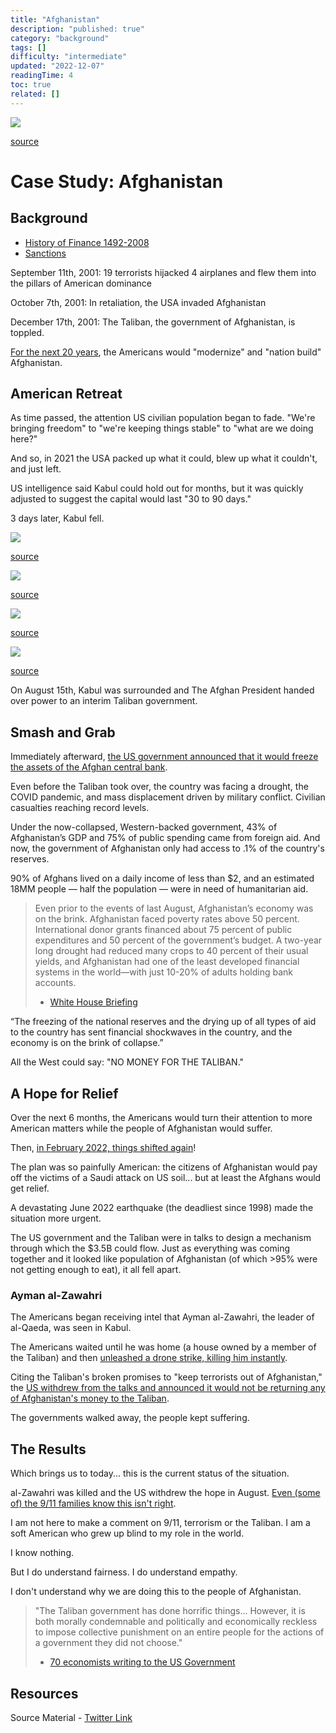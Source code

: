 ```yaml
---
title: "Afghanistan"
description: "published: true"
category: "background"
tags: []
difficulty: "intermediate"
updated: "2022-12-07"
readingTime: 4
toc: true
related: []
---
```


![](/images/sanctions-banner.webp)

[source](https://www.pewresearch.org/fact-tank/2021/09/28/u-s-veterans-have-mixed-views-of-afghanistan-withdrawal-but-are-highly-critical-of-how-biden-handled-it/)

# Case Study: Afghanistan

## Background

*   [History of Finance 1492-2008](http://inevitableeth.com/home/background/history-finance)
*   [Sanctions](/background/sanctions)

September 11th, 2001: 19 terrorists hijacked 4 airplanes and flew them into the pillars of American dominance 

October 7th, 2001: In retaliation, the USA invaded Afghanistan 

December 17th, 2001: The Taliban, the government of Afghanistan, is toppled. 

[For the next 20 years](https://en.wikipedia.org/wiki/Aftermath_of_the_Afghanistan_War_\(2001%E2%80%932021\)), the Americans would "modernize" and "nation build" Afghanistan. 

## American Retreat

As time passed, the attention US civilian population began to fade. "We're bringing freedom" to "we're keeping things stable" to "what are we doing here?" 

And so, in 2021 the USA packed up what it could, blew up what it couldn't, and just left.

US intelligence said Kabul could hold out for months, but it was quickly adjusted to suggest the capital would last "30 to 90 days." 

3 days later, Kabul fell.

![](/images/afghanistan-fall-of-kabul-1.jpg)

[source](https://www.nbcnews.com/news/world/afghans-packed-u-s-cargo-plane-highlights-rush-leave-kabul-n1276948)

![](/images/afghanistan-fall-of-kabul-2.jpg)

[source](https://www.wsj.com/articles/intelligence-reports-from-afghanistan-missed-one-key-element-speed-11629056759)

![](/images/afghanistan-fall-of-kabul-3.jpg)

[source](https://news.virginia.edu/content/qa-long-term-foreign-policy-effects-chaotic-withdrawal-afghanistan)

![](/images/afghanistan-fall-of-kabul-4.jpg)

[source](https://www.nytimes.com/2021/08/21/opinion/us-afghanistan-pakistan-taliban.html)

On August 15th, Kabul was surrounded and The Afghan President handed over power to an interim Taliban government. 

## Smash and Grab

Immediately afterward, [the US government announced that it would freeze the assets of the Afghan central bank](https://markets.businessinsider.com/news/currencies/afghanistan-us-freezes-assets-reserves-afghani-economy-taliban-central-bank-2021-8). 

Even before the Taliban took over, the country was facing a drought, the COVID pandemic, and mass displacement driven by military conflict. Civilian casualties reaching record levels. 

Under the now-collapsed, Western-backed government, 43% of Afghanistan’s GDP and 75% of public spending came from foreign aid. And now, the government of Afghanistan only had access to .1% of the country's reserves. 

90% of Afghans lived on a daily income of less than $2, and an estimated 18MM people — half the population — were in need of humanitarian aid.

> Even prior to the events of last August, Afghanistan’s economy was on the brink. Afghanistan faced poverty rates above 50 percent. International donor grants financed about 75 percent of public expenditures and 50 percent of the government’s budget. A two-year long drought had reduced many crops to 40 percent of their usual yields, and Afghanistan had one of the least developed financial systems in the world—with just 10-20% of adults holding bank accounts.
> 
> *   [White House Briefing](https://www.whitehouse.gov/briefing-room/statements-releases/2022/02/11/fact-sheet-executive-order-to-preserve-certain-afghanistan-central-bank-assets-for-the-people-of-afghanistan/#:~:text=Even%20prior%20to%20the%20events,percent%20of%20the%20government's%20budget.)

“The freezing of the national reserves and the drying up of all types of aid to the country has sent financial shockwaves in the country, and the economy is on the brink of collapse.” 

All the West could say: "NO MONEY FOR THE TALIBAN." 

## A Hope for Relief

Over the next 6 months, the Americans would turn their attention to more American matters while the people of Afghanistan would suffer. 

Then, [in February 2022, things shifted again](https://www.whitehouse.gov/briefing-room/statements-releases/2022/02/11/fact-sheet-executive-order-to-preserve-certain-afghanistan-central-bank-assets-for-the-people-of-afghanistan/)! 

The plan was so painfully American: the citizens of Afghanistan would pay off the victims of a Saudi attack on US soil... but at least the Afghans would get relief. 

A devastating June 2022 earthquake (the deadliest since 1998) made the situation more urgent. 

The US government and the Taliban were in talks to design a mechanism through which the $3.5B could flow. Just as everything was coming together and it looked like population of Afghanistan (of which >95% were not getting enough to eat), it all fell apart. 

### Ayman al-Zawahri

The Americans began receiving intel that Ayman al-Zawahri, the leader of al-Qaeda, was seen in Kabul. 

The Americans waited until he was home (a house owned by a member of the Taliban) and then [unleashed a drone strike, killing him instantly](https://www.bbc.com/news/world-asia-62387167). 

Citing the Taliban's broken promises to "keep terrorists out of Afghanistan," the [US withdrew from the talks and announced it would not be returning any of Afghanistan's money to the Taliban](https://www.nytimes.com/2022/08/15/us/politics/us-afghanistan-funds-taliban.html). 

The governments walked away, the people kept suffering. 

## The Results

Which brings us to today... this is the current status of the situation. 

al-Zawahri was killed and the US withdrew the hope in August. [Even (some of) the 9/11 families know this isn't right](https://www.politico.com/newsletters/national-security-daily/2022/08/16/morally-wrong-9-11-families-urge-biden-to-send-3-5b-to-afghans-00052138). 

I am not here to make a comment on 9/11, terrorism or the Taliban. I am a soft American who grew up blind to my role in the world. 

I know nothing. 

But I do understand fairness. I do understand empathy. 

I don't understand why we are doing this to the people of Afghanistan.

> "The Taliban government has done horrific things... However, it is both morally condemnable and politically and economically reckless to impose collective punishment on an entire people for the actions of a government they did not choose."
> 
> *   [70 economists writing to the US Government](https://www.businessinsider.in/international/news/the-taliban-still-wants-the-7-billion-in-frozen-funds-held-by-the-us-top-economists-say-its-morally-condemnable-and-reckless-for-biden-not-to-hand-it-over-/articleshow/93528387.cms)

## Resources

Source Material - [Twitter Link](https://twitter.com/logarithmicrex/status/1560652605356851201)

